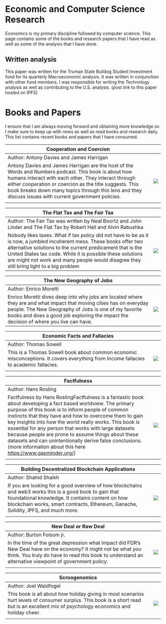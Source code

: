 # Economic and Computer Science Research
Economics is my primary discipline followed by computer science. This page  contains some of the books and research papers that I have read as well as some of the analysis that I have done.


## Written analysis
This paper was written for the Truman State Bulldog Student Investment fund for its quarterly Macroeconomic analysis. It was written in conjunction with other fund members. I was responsible for writing the Technology analysis as well as contributing to the U.S. analysis.
(post link to this paper hosted on IPFS)

# Books and Papers
I ensure that I am always moving forward and obtaining more knowledge so I make sure to keep up with news as well as read books and research daily. This list contains recent books and papers that I have consumed.


| Cooperation and Coercion      |  |
| ----------- | ----------- |
|  Author: Antony Davies and James Harrigan      |        |
| Antony Davies and James Harrigan are the host of the Words and Numbers podcast. This book is about how humans interact with each other. They interact through either cooperation or coercion as the title suggests. This book breaks down many topics through this lens and they discuss issues with current government policies.   | ![](../images/research/C&C.jpg)
        |


| The Flat Tax and The Fair Tax      |  |
| ----------- | ----------- |
|  Author: The Fair Tax was written by Neal Boortz and John Linder and The Flat Tax by Robert Hall and Alvin Rabushka       |        |
| Nobody likes taxes. What if tax policy did not have to be as it is now, a jumbled incoherent mess. These books offer two alternative solutions to the current predicament that is the United States tax code. While it is possible these solutions are might not work and many people would disagree they still bring light to a big problem   | ![](../images/research/flat.jpg)


| The New Geography of Jobs       |  |
| ----------- | ----------- |
|  Author: Enrico Moretti      |        |
| Enrico Moretti dives deep into why jobs are located where they are and what impact that  moving cities has on everyday people. The New Geography of Jobs is one of my favorite books and does a good job exploring the impact the decision of where you live can have.| ![](../images/research/geography.jpg)|

| Economic Facts and Fallacies     |  |
| ----------- | ----------- |
|  Author: Thomas Sowell       |        |
| This is a Thomas Sowell book about common economic misconceptions. It covers everything from Income fallacies to academic fallacies.| ![](../images/research/facts_and.jpg)
        |

| Factfulness      |  |
| ----------- | ----------- |
|  Author: Hans Rosling      |        |
|  Factfulness by Hans RoslingFactfulness is a fantastic book about developing a fact based worldview. The primary purpose of this book is to inform people of common instincts that they have and how to overcome them to gain key insights into how the world really works. This book is essential for any person that works with large datasets because people are prone to assume things about these datasets and can unintentionally derive false conclusions.(more information about this here https://www.gapminder.org/)   | ![](../images/research/Factfulness.jpg)
        |


| Building Decentralized Blockchain Applications      |  |
| ----------- | ----------- |
|  Author: Shahid Shaikh      |        |
| If you are looking for a good overview of how blockchains and web3 works this is a good book to gain that foundational knowledge. It contains content on how blockchain works, smart contracts, Ethereum, Ganache, Solidity, IPFS, and much more.   | ![](../images/research/blockchain.jpg)
        |

  | New Deal or Raw Deal      |  |
| ----------- | ----------- |
|  Author: Burton Folsom jr.       |        |
| In the time of the great depression what impact did FDR’s New Deal have on the economy? It might not be what you think. You truly do have to read this book to understand an alternative viewpoint of government policy.| ![](../images/research/new_deal.jpg)
        |      

| Scroogenomics      |  |
| ----------- | ----------- |
|  Author: Joel Waldfogel      |        |
| This book is all about how holiday giving in most scenarios hurt levels of consumer surplus. This book is a short read but is an excellent mix of psychology economics and holiday cheer.   | ![](../images/research/Scrooge.jpg)
        |